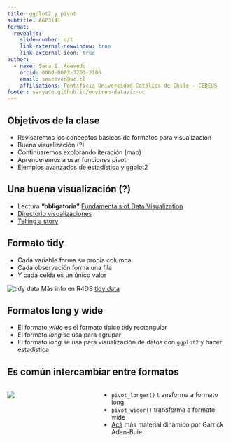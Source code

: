 ```yaml
---
title: ggplot2 y pivot
subtitle: AGP3141
format: 
  revealjs:
    slide-number: c/t
    link-external-newwindow: true   
    link-external-icon: true        
author:
  - name: Sara E. Acevedo
    orcid: 0000-0003-3203-2106
    email: seaceved@uc.cl
    affiliations: Pontificia Universidad Católica de Chile - CEDEUS
footer: saryace.github.io/environ-dataviz-uc
---
```


## Objetivos de la clase

-   Revisaremos los conceptos básicos de formatos para visualización
-   Buena visualización (?)
-   Continuaremos explorando iteración (map)
-   Aprenderemos a usar funciones pivot
-   Ejemplos avanzados de estadística y ggplot2

## Una buena visualización (?)

-   Lectura **"obligatoria"** [Fundamentals of Data Visualization](https://clauswilke.com/dataviz/)
-   [Directorio visualizaciones](https://clauswilke.com/dataviz/directory-of-visualizations.html)
-   [Telling a story](https://clauswilke.com/dataviz/telling-a-story.html)

## Formato tidy

* Cada variable forma su propia columna 
* Cada observación forma una fila
* Y cada celda es un único valor

![tidy data](figures/tidy_data.png)
Más info en R4DS [tidy data](https://r4ds.had.co.nz/tidy-data.html)

## Formatos long y wide

* El formato *wide* es el formato típico tidy rectangular
* El formato *long* se usa para agrupar 
* El formato *long* se usa para visualización de datos con `ggplot2` y hacer estadística

## Es común intercambiar entre formatos

:::: {.columns}

::: {.column width="40%"}
![](figures/pivot_wider_longer.gif)
:::

::: {.column width="60%"}
* `pivot_longer()` transforma a formato long
* `pivot_wider()` transforma a formato wide
* [Acá](https://github.com/gadenbuie/tidyexplain) más material dinámico por Garrick Aden-Buie
:::

::::
